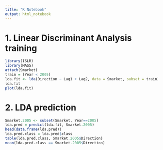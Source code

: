 ```yaml
---
title: "R Notebook"
output: html_notebook
---
```


# 1. Linear Discriminant Analysis training
```r
library(ISLR)
library(MASS)
attach(Smarket)
train = (Year < 2005)
lda.fit <- lda(Direction ~ Lag1 + Lag2, data = Smarket, subset = train)
lda.fit
plot(lda.fit)
```
# 2. LDA prediction
```R
Smarket.2005 <- subset(Smarket, Year==2005)
lda.pred = predict(lda.fit, Smarket.2005)
head(data.frame(lda.pred))
lda.pred.class = lda.pred$class
table(lda.pred.class, Smarket.2005$Direction)
mean(lda.pred.class == Smarket.2005$Direction)
```
